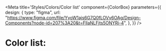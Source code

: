 
<Meta
  title='Styles/Colors/Color list'
  component={ColorBox}
  parameters={{
    design: {
      type: "figma",
      url: "https://www.figma.com/file/YyoW1ajs6G7Q0fLOVy6OAg/Design-Components?node-id=207%3A20&t=FllaNLFjts5ONYRi-4",
    },
  }}
/>


# Color list:

<Preview>
  <Story name='Color list'>
    <Section title='Gray'>
      <Section.Grid>
        <ColorBox color='gray-nav' />
        <ColorBox color='gray-text' />
        <ColorBox color='gray-lines' />
        <ColorBox color='white' />
      </Section.Grid>
    </Section>
    <Section title='Oat'>
      <Section.Grid>
        <ColorBox color='oat-medium' />
        <ColorBox color='oat-light' />
      </Section.Grid>
    </Section>
    <Section title='Maroon'>
      <Section.Grid>
        <ColorBox color='maroon-800' />
        <ColorBox color='maroon-700' />
        <ColorBox color='maroon-600' />
        <ColorBox color='maroon-500' />
        <ColorBox color='maroon-400' />
        <ColorBox color='maroon-300' />
        <ColorBox color='maroon-200' />
        <ColorBox color='maroon-100' />
      </Section.Grid>
    </Section>
    <Section title='Orange'>
      <Section.Grid>
        <ColorBox color='orange-800' />
        <ColorBox color='orange-700' />
        <ColorBox color='orange-600' />
        <ColorBox color='orange-500' />
        <ColorBox color='orange-400' />
        <ColorBox color='orange-300' />
        <ColorBox color='orange-200' />
        <ColorBox color='orange-100' />
      </Section.Grid>
    </Section>
    <Section title='Yellow'>
      <Section.Grid>
        <ColorBox color='yellow-800' />
        <ColorBox color='yellow-700' />
        <ColorBox color='yellow-600' />
        <ColorBox color='yellow-500' />
        <ColorBox color='yellow-400' />
        <ColorBox color='yellow-300' />
        <ColorBox color='yellow-200' />
        <ColorBox color='yellow-100' />
      </Section.Grid>
    </Section>
    <Section title='Green'>
      <Section.Grid>
        <ColorBox color='green-800' />
        <ColorBox color='green-700' />
        <ColorBox color='green-600' />
        <ColorBox color='green-500' />
        <ColorBox color='green-400' />
        <ColorBox color='green-300' />
        <ColorBox color='green-200' />
        <ColorBox color='green-100' />
      </Section.Grid>
    </Section>
    <Section title='Blue'>
      <Section.Grid>
        <ColorBox color='blue-800' />
        <ColorBox color='blue-700' />
        <ColorBox color='blue-600' />
        <ColorBox color='blue-500' />
        <ColorBox color='blue-400' />
        <ColorBox color='blue-300' />
        <ColorBox color='blue-200' />
        <ColorBox color='blue-100' />
      </Section.Grid>
    </Section>
    <Section title='Navy'>
      <Section.Grid>
        <ColorBox color='navy-800' />
        <ColorBox color='navy-700' />
        <ColorBox color='navy-600' />
        <ColorBox color='navy-500' />
        <ColorBox color='navy-400' />
        <ColorBox color='navy-300' />
        <ColorBox color='navy-200' />
        <ColorBox color='navy-100' />
      </Section.Grid>
    </Section>
  </Story>
</Preview>
